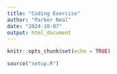 ```yaml
---
title: "Coding Exercise"
author: "Parker Neal"
date: "2024-10-07"
output: html_document
---
```


```r
knitr::opts_chunk$set(echo = TRUE)
```



```r
source("setup.R")
```

